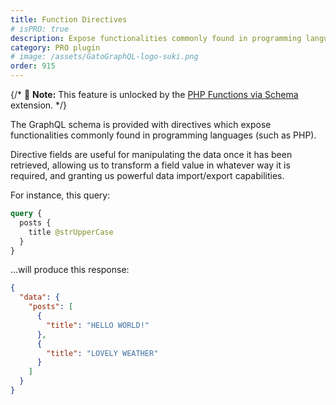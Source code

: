 ```yaml
---
title: Function Directives
# isPRO: true
description: Expose functionalities commonly found in programming languages (such as PHP) via GraphQL directives.
category: PRO plugin
# image: /assets/GatoGraphQL-logo-suki.png
order: 915
---
```


{/* 📣 **Note:** This feature is unlocked by the [PHP Functions via Schema](/extensions/php-functions-via-schema/) extension. */}

The GraphQL schema is provided with directives which expose functionalities commonly found in programming languages (such as PHP).

Directive fields are useful for manipulating the data once it has been retrieved, allowing us to transform a field value in whatever way it is required, and granting us powerful data import/export capabilities.

For instance, this query:

```graphql
query {
  posts {
    title @strUpperCase
  }
}
```

...will produce this response:

```json
{
  "data": {
    "posts": [
      {
        "title": "HELLO WORLD!"
      },
      {
        "title": "LOVELY WEATHER"
      }
    ]
  }
}
```
